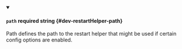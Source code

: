
<details className="config-field" data-expandable="false" open>
<summary>

#### `path` <span className="config-field-required" data-required="false">required</span> <span className="config-field-type">string</span> <span className="config-field-default"></span> <span className="config-field-enum"></span> {#dev-restartHelper-path}

Path defines the path to the restart helper that might be used if certain config options are enabled.

</summary>



</details>
